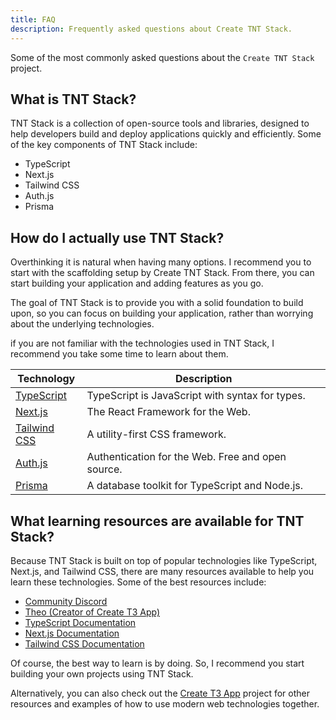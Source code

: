 ```yaml
---
title: FAQ
description: Frequently asked questions about Create TNT Stack.
---
```


Some of the most commonly asked questions about the `Create TNT Stack` project.

## What is TNT Stack?

TNT Stack is a collection of open-source tools and libraries, designed to help
developers build and deploy applications quickly and efficiently. Some of the
key components of TNT Stack include:

- TypeScript
- Next.js
- Tailwind CSS
- Auth.js
- Prisma

## How do I actually use TNT Stack?

Overthinking it is natural when having many options. I recommend you to start
with the scaffolding setup by Create TNT Stack. From there, you can start
building your application and adding features as you go.

The goal of TNT Stack is to provide you with a solid foundation to build upon,
so you can focus on building your application, rather than worrying about the
underlying technologies.

if you are not familiar with the technologies used in TNT Stack, I recommend you
take some time to learn about them.

| Technology                                    | Description                                       |
| --------------------------------------------- | ------------------------------------------------- |
| [TypeScript](https://www.typescriptlang.org/) | TypeScript is JavaScript with syntax for types.   |
| [Next.js](https://nextjs.org/)                | The React Framework for the Web.                  |
| [Tailwind CSS](https://tailwindcss.com/)      | A utility-first CSS framework.                    |
| [Auth.js](https://authjs.dev/)                | Authentication for the Web. Free and open source. |
| [Prisma](https://www.prisma.io/)              | A database toolkit for TypeScript and Node.js.    |

## What learning resources are available for TNT Stack?

Because TNT Stack is built on top of popular technologies like TypeScript,
Next.js, and Tailwind CSS, there are many resources available to help you learn
these technologies. Some of the best resources include:

- [Community Discord](https://tntstack.org/discord)
- [Theo (Creator of Create T3 App)](https://www.youtube.com/@t3dotgg)
- [TypeScript Documentation](https://www.typescriptlang.org/docs/)
- [Next.js Documentation](https://nextjs.org/docs)
- [Tailwind CSS Documentation](https://tailwindcss.com/docs)

Of course, the best way to learn is by doing. So, I recommend you start building
your own projects using TNT Stack.

Alternatively, you can also check out the [Create T3 App](https://create.t3.gg)
project for other resources and examples of how to use modern web technologies
together.
